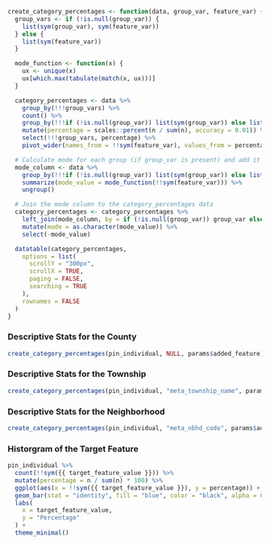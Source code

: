 
```r
create_category_percentages <- function(data, group_var, feature_var) {
  group_vars <- if (!is.null(group_var)) {
    list(sym(group_var), sym(feature_var))
  } else {
    list(sym(feature_var))
  }

  mode_function <- function(x) {
    ux <- unique(x)
    ux[which.max(tabulate(match(x, ux)))]
  }

  category_percentages <- data %>%
    group_by(!!!group_vars) %>%
    count() %>%
    group_by(!!!if (!is.null(group_var)) list(sym(group_var)) else list()) %>%
    mutate(percentage = scales::percent(n / sum(n), accuracy = 0.01)) %>%
    select(!!!group_vars, percentage) %>%
    pivot_wider(names_from = !!sym(feature_var), values_from = percentage, values_fill = list(percentage = scales::percent(0)))

  # Calculate mode for each group (if group_var is present) and add it as a new column
  mode_column <- data %>%
    group_by(!!!if (!is.null(group_var)) list(sym(group_var)) else list()) %>%
    summarize(mode_value = mode_function(!!sym(feature_var))) %>%
    ungroup()

  # Join the mode column to the category_percentages data
  category_percentages <- category_percentages %>%
    left_join(mode_column, by = if (!is.null(group_var)) group_var else character(0)) %>%
    mutate(mode = as.character(mode_value)) %>%
    select(-mode_value)

  datatable(category_percentages,
    options = list(
      scrollY = "300px",
      scrollX = TRUE,
      paging = FALSE,
      searching = TRUE
    ),
    rownames = FALSE
  )
}
```

### Descriptive Stats for the County
```r
create_category_percentages(pin_individual, NULL, params$added_feature)
```

### Descriptive Stats for the Township
```r
create_category_percentages(pin_individual, "meta_township_name", params$added_feature)
```

### Descriptive Stats for the Neighborhood
```r
create_category_percentages(pin_individual, "meta_nbhd_code", params$added_feature)
```

### Historgram of the Target Feature
```r
pin_individual %>%
  count(!!sym({{ target_feature_value }})) %>%
  mutate(percentage = n / sum(n) * 100) %>%
  ggplot(aes(x = !!sym({{ target_feature_value }}), y = percentage)) +
  geom_bar(stat = "identity", fill = "blue", color = "black", alpha = 0.7) +
  labs(
    x = target_feature_value,
    y = "Percentage"
  ) +
  theme_minimal()
```

